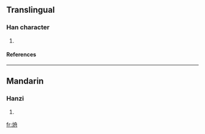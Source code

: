 ==Translingual==
===Han character===
{{Han char|rn=86|rad=火|as=06|sn=10|four=|canj=火竹月卜 (FHBY)}}
# {{defn|Han|sort=火06}}
====References====
{{Han ref|kx=0670.050|dkj=18999|dj=1079.030|hdz=32200.100|uh=70D0|ud=28880}}

----
==Mandarin==
===Hanzi===
{{cmn-hanzi|pin=[[miè]] ([[mie4]]), [[zhōu]] ([[zhou1]])|wg=mieh<sup>4</sup>, chou<sup>1</sup>}}
# {{defn|Mandarin}}

[[fr:烐]]
